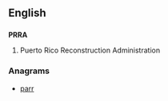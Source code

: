 ==English==

==={{initialism}}===
'''PRRA'''

# {{US}} Puerto Rico Reconstruction Administration

===Anagrams===
* [[parr#English|parr]]